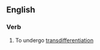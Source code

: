 ==English==

===Verb===
{{en-verb|transdifferentiat}}

# {{label|en|biology|intransitive}} To undergo [[transdifferentiation]]